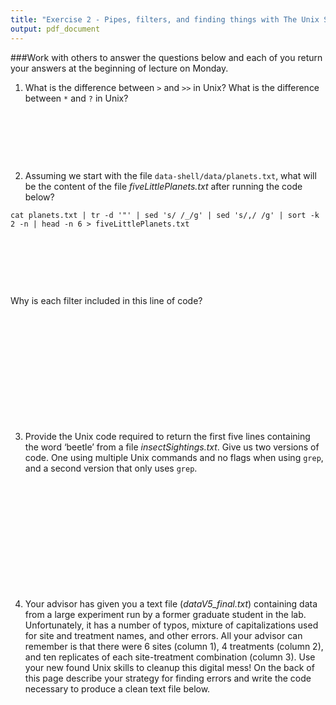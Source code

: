 ```yaml
---
title: "Exercise 2 - Pipes, filters, and finding things with The Unix Shell"
output: pdf_document
---
```


###Work with others to answer the questions below and each of you return your answers at the beginning of lecture on Monday.

1. What is the difference between `>` and `>>` in Unix? What is the difference between `*` and `?` in Unix?


&nbsp;

&nbsp;

&nbsp;


2. Assuming we start with the file `data-shell/data/planets.txt`, what will be the content of the file *fiveLittlePlanets.txt* after running the code below? 

`cat planets.txt | tr -d '"' | sed 's/ /_/g' | sed 's/,/ /g' | sort -k 2 -n | head -n 6 > fiveLittlePlanets.txt`

&nbsp;

&nbsp;

&nbsp;

Why is each filter included in this line of code?

&nbsp;

&nbsp;

&nbsp;

&nbsp;

&nbsp;

&nbsp;

3. Provide the Unix code required to return the first five lines containing the word 'beetle' from a file *insectSightings.txt*. Give us two versions of code. One using multiple Unix commands and no flags when using `grep`, and a second version that only uses `grep`.

&nbsp;

&nbsp;

&nbsp;

&nbsp;

&nbsp;

&nbsp;

4. Your advisor has given you a text file (*dataV5_final.txt*) containing data from a large experiment run by a former graduate student in the lab. Unfortunately, it has a number of typos, mixture of capitalizations used for site and treatment names, and other errors. All your advisor can remember is that there were 6 sites (column 1), 4 treatments (column 2), and ten replicates of each site-treatment combination (column 3). Use your new found Unix skills to cleanup this digital mess! On the back of this page describe your strategy for finding errors and write the code necessary to produce a clean text file below.